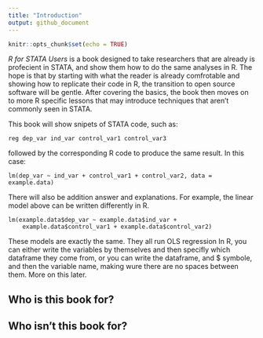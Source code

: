 ```yaml
---
title: "Introduction"
output: github_document
---
```


```r
knitr::opts_chunk$set(echo = TRUE)
```


*R for STATA Users* is a book designed to take researchers that are already is profecient in STATA, and show them how to do the same analyses in R. The hope is that by starting with what the reader is already comfrotable and showing how to replicate their code in R, the transition to open source software will be gentle. After covering the basics, the book then moves on to more R specific lessons that may introduce techniques that aren't commonly seen in STATA. 


This book will show snipets of STATA code, such as:
```
reg dep_var ind_var control_var1 control_var3
```
followed by the corresponding R code to produce the same result. In this case:
```
lm(dep_var ~ ind_var + control_var1 + control_var2, data = example.data)
```

There will also be addition answer and explanations. For example, the linear model above can be written differently in R.
```
lm(example.data$dep_var ~ example.data$ind_var + 
    example.data$control_var1 + example.data$control_var2)
```

These models are exactly the same. They all run OLS regression In R, you can either write the variables by themselves and then specifly which dataframe they come from, or you can write the dataframe, and $ symbole, and then the variable name, making wure there are no spaces between them. More on this later.

## Who is this book for?

## Who isn't this book for?

